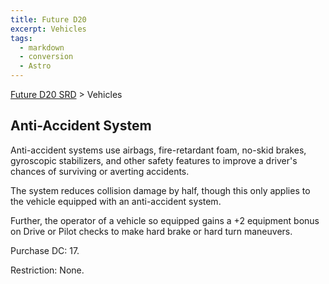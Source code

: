```yaml
---
title: Future D20
excerpt: Vehicles
tags:
  - markdown
  - conversion
  - Astro
---
```






[Future D20 SRD]( / ) > Vehicles




## Anti-Accident System


Anti-accident systems use airbags, fire-retardant foam, no-skid brakes, gyroscopic stabilizers, and other safety features to improve a driver's chances of surviving or averting accidents.


The system reduces collision damage by half, though this only applies to the vehicle equipped with an anti-accident system.


Further, the operator of a vehicle so equipped gains a +2 equipment bonus on Drive or Pilot checks to make hard brake or hard turn maneuvers.


Purchase DC: 17.


Restriction: None.



